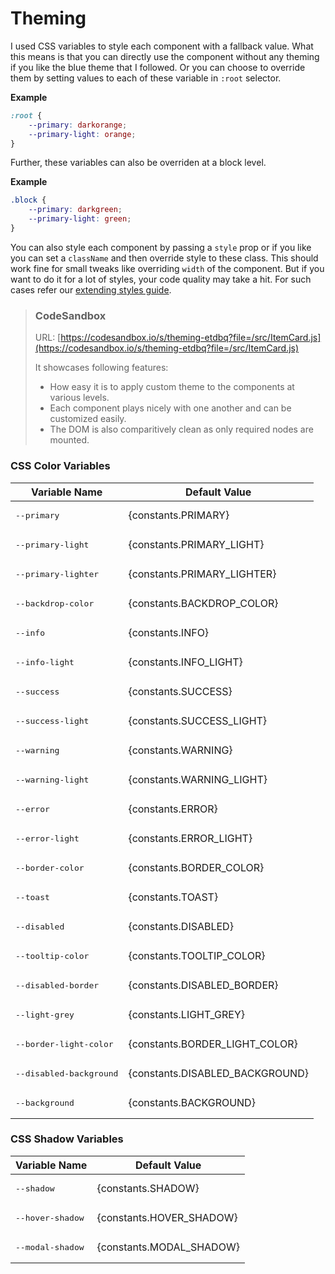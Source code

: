 
<Meta title="Get Started/Theming" />

# Theming

I used CSS variables to style each component with a fallback value. What this means is that you can directly use the
component without any theming if you like the blue theme that I followed. Or you can choose to override them by
setting values to each of these variable in `:root` selector.

**Example**
```css
:root {
    --primary: darkorange;
    --primary-light: orange;
}
```

Further, these variables can also be overriden at a block level.

**Example**
```css
.block {
    --primary: darkgreen;
    --primary-light: green;
}
```

You can also style each component by passing a `style` prop or if you like you can set a `className` and then override
style to these class. This should work fine for small tweaks like overriding `width` of the component. But if you want
to do it for a lot of styles, your code quality may take a hit. For such cases refer our
[extending styles guide](/?path=/docs/get-started-extending-styles--page).

> ### CodeSandbox
>
> URL: [https://codesandbox.io/s/theming-etdbq?file=/src/ItemCard.js](https://codesandbox.io/s/theming-etdbq?file=/src/ItemCard.js)
>
> It showcases following features:
> - How easy it is to apply custom theme to the components at various levels.
> - Each component plays nicely with one another and can be customized easily.
> - The DOM is also comparitively clean as only required nodes are mounted.

### CSS Color Variables

<table>
    <thead>
        <th>Variable Name</th><th width="120">Default Value</th>
    </thead>
    <tbody>
        <tr>
            <td><pre>--primary</pre></td>
            <td style={{ backgroundColor: constants.PRIMARY, color: '#fff', textAlign: 'center' }}>{constants.PRIMARY}</td>
        </tr>
        <tr>
            <td><pre>--primary-light</pre></td>
            <td style={{ backgroundColor: constants.PRIMARY_LIGHT, textAlign: 'center' }}>{constants.PRIMARY_LIGHT}</td>
        </tr>
        <tr>
            <td><pre>--primary-lighter</pre></td>
            <td style={{ backgroundColor: constants.PRIMARY_LIGHTER, textAlign: 'center' }}>{constants.PRIMARY_LIGHTER}</td>
        </tr>
        <tr>
            <td><pre>--backdrop-color</pre></td>
            <td style={{ backgroundColor: constants.BACKDROP_COLOR, textAlign: 'center' }}>{constants.BACKDROP_COLOR}</td>
        </tr>
        <tr>
            <td><pre>--info</pre></td>
            <td style={{ backgroundColor: constants.INFO, color: '#fff', textAlign: 'center' }}>{constants.INFO}</td>
        </tr>
        <tr>
            <td><pre>--info-light</pre></td>
            <td style={{ backgroundColor: constants.INFO_LIGHT, textAlign: 'center' }}>{constants.INFO_LIGHT}</td>
        </tr>
        <tr>
            <td><pre>--success</pre></td>
            <td style={{ backgroundColor: constants.SUCCESS, textAlign: 'center' }}>{constants.SUCCESS}</td>
        </tr>
        <tr>
            <td><pre>--success-light</pre></td>
            <td style={{ backgroundColor: constants.SUCCESS_LIGHT, textAlign: 'center' }}>{constants.SUCCESS_LIGHT}</td>
        </tr>
        <tr>
            <td><pre>--warning</pre></td>
            <td style={{ backgroundColor: constants.WARNING, color: '#fff', textAlign: 'center' }}>{constants.WARNING}</td>
        </tr>
        <tr>
            <td><pre>--warning-light</pre></td>
            <td style={{ backgroundColor: constants.WARNING_LIGHT, textAlign: 'center' }}>{constants.WARNING_LIGHT}</td>
        </tr>
        <tr>
            <td><pre>--error</pre></td>
            <td style={{ backgroundColor: constants.ERROR, color: '#fff', textAlign: 'center' }}>{constants.ERROR}</td>
        </tr>
        <tr>
            <td><pre>--error-light</pre></td>
            <td style={{ backgroundColor: constants.ERROR_LIGHT, textAlign: 'center' }}>{constants.ERROR_LIGHT}</td>
        </tr>
        <tr>
            <td><pre>--border-color</pre></td>
            <td style={{ backgroundColor: constants.BORDER_COLOR, color: '#fff', textAlign: 'center' }}>{constants.BORDER_COLOR}</td>
        </tr>
        <tr>
            <td><pre>--toast</pre></td>
            <td style={{ backgroundColor: constants.TOAST, color: '#fff', textAlign: 'center' }}>{constants.TOAST}</td>
        </tr>
        <tr>
            <td><pre>--disabled</pre></td>
            <td style={{ backgroundColor: constants.DISABLED, textAlign: 'center' }}>{constants.DISABLED}</td>
        </tr>
        <tr>
            <td><pre>--tooltip-color</pre></td>
            <td style={{ backgroundColor: constants.TOOLTIP_COLOR, color : '#fff', textAlign: 'center' }}>{constants.TOOLTIP_COLOR}</td>
        </tr>
        <tr>
            <td><pre>--disabled-border</pre></td>
            <td style={{ backgroundColor: constants.DISABLED_BORDER, textAlign: 'center' }}>{constants.DISABLED_BORDER}</td>
        </tr>
        <tr>
            <td><pre>--light-grey</pre></td>
            <td style={{ backgroundColor: constants.LIGHT_GREY, textAlign: 'center' }}>{constants.LIGHT_GREY}</td>
        </tr>
        <tr>
            <td><pre>--border-light-color</pre></td>
            <td style={{ backgroundColor: constants.BORDER_LIGHT_COLOR, textAlign: 'center' }}>{constants.BORDER_LIGHT_COLOR}</td>
        </tr>
        <tr>
            <td><pre>--disabled-background</pre></td>
            <td style={{ backgroundColor: constants.DISABLED_BACKGROUND, textAlign: 'center' }}>{constants.DISABLED_BACKGROUND}</td>
        </tr>
        <tr>
            <td><pre>--background</pre></td>
            <td style={{ backgroundColor: constants.BACKGROUND, textAlign: 'center' }}>{constants.BACKGROUND}</td>
        </tr>
    </tbody>
</table>

### CSS Shadow Variables

<table>
    <thead>
        <th>Variable Name</th><th>Default Value</th>
    </thead>
    <tbody>
        <tr>
            <td><pre>--shadow</pre></td>
            <td>{constants.SHADOW}</td>
        </tr>
        <tr>
            <td><pre>--hover-shadow</pre></td>
            <td>{constants.HOVER_SHADOW}</td>
        </tr>
        <tr>
            <td><pre>--modal-shadow</pre></td>
            <td>{constants.MODAL_SHADOW}</td>
        </tr>
    </tbody>
</table>
